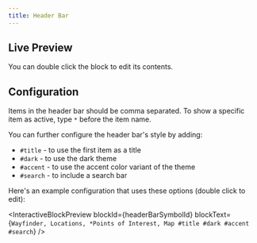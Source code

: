 ```yaml
---
title: Header Bar
---
```



## Live Preview

You can double click the block to edit its contents.

<InteractiveBlockPreview blockId={headerBarSymbolId} />

## Configuration

Items in the header bar should be comma separated. To show a specific item as
active, type `*` before the item name.

You can further configure the header bar's style by adding:

- `#title` - to use the first item as a title
- `#dark` - to use the dark theme
- `#accent` - to use the accent color variant of the theme
- `#search` - to include a search bar

Here's an example configuration that uses these options (double click to edit):

<InteractiveBlockPreview
  blockId={headerBarSymbolId}
  blockText={`Wayfinder, Locations, *Points of Interest, Map #title #dark #accent #search`}
/>
